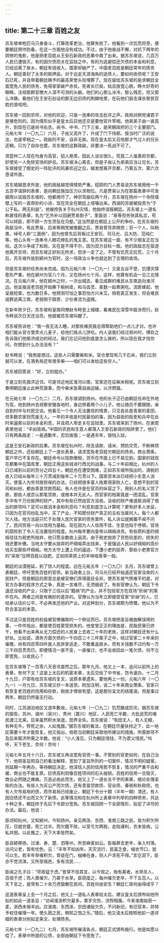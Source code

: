 ```yaml
---
---
---
```

title: 第二十三章 百姓之友
---




苏东坡单枪匹马只身奋斗，打算改革吏治，他算失败了。他看到一次饥荒将至，便要朝廷预作防备，在这一方面他没有成功。不过，由于他奋战不懈，对抗下两年的阴惨的鬼影，他是把老百姓从王安石新政的恶果中救了出来。据苏东坡说，几百万人民已遭毁灭，有的因欠债而关在监狱之中，有的为逃避偿还欠债的本金和利息，已经远离了故乡。朝廷有钱收入，国家却破产了。中国老百姓是朝廷常年的债务人。朝廷查封了太多的抵押品，对于远走天涯海角的逃债人，要如何收债呢？王安石已死，并且带着朝廷赐予的最高荣誉头衔埋葬了。现在留给苏东坡的是求朝廷全面宽免人民的债务，免得家家破产赤贫。死者长已矣。姑且放宽心肠，睁大好奇的眼睛，注视那群官僚大人深不可测的头脑，他们的心那么冰冷，那么残忍，但又那么冷静。看他们在王安石创设的那无边旧债的荆棘地里，在玩他们狙击谋杀黎民百姓的游戏吧。

苏东坡一回到京师，对他的欢迎，只是一连串的攻击批评之声。政局对朔党诸君子是够危险的。因为情形似乎是皇太后召他还京是要他官升宰相。他弟弟子由一直高升，到现在已是尚书右丞。尚书、中书、门下三省，是宋朝政府的三个主要部门。元祐七年（一〇九二）六月，子由又高升了，升成了门下侍郎。按当时广泛的说法，也是宰相之一。政敌的不安，自非无故。现在皇太后又召他那才气过人的兄长还朝。只为了自存也罢，苏东坡的这群政敌，非要决一死战不可了。

贤昆仲二人现在均身为高官，招人艳羡，因此人谈论很久，究竟二人谁离却京都，好使另一人免除官场的妒忌。苏东坡决心离去，但是子由认为弟弟应当让兄长。苏东坡接受了御史的一阵批评的风暴欢迎之后，越发想离开京都，乃第五次、第六次恳请外放。

苏东坡越恳求外放，他的政敌越觉得情势严重。程颐的门人贾易说苏东坡用他一千五百字请辞的表章，是向朝廷施加压力以求相位。凡是贾易认为在那篇表章中可发掘用以诋毁苏东坡的，他都用尽了。神宗驾崩后两个月，苏东坡在扬州一个寺院墙壁上写的一首奇妙的小诗，现在完全在朝廷上喧嚷出来。西湖的苏堤被指责为“于公于私，两无利益”。他被控告关于杭州灾情，他始终误报朝廷。苏东坡上一道名称甚怪的表章，名为“乞外补以回避贾易劄子”，里面说：“易等但务快其私忿，苟可以倾臣，即不顾一方生灵坠在沟壑。”这当然是在朝廷上公开的争吵。在苏东坡的政敌当中，有此贾易，后来等朔党被推翻之后，贾易曾背弃朔党；另一个人，叫杨畏，绰号人称“三面杨”，因为他曾先后背叛过王安石、司马光、吕大防、范纯仁等，他心头有一连串令人眼花缭乱的鬼主意。在苏东坡这一面，有不少朋友正在当权。这次斗争成了和局，实在是不得不尔，因为双方目标一致。他的政敌志在驱逐他离开京师，而苏东坡正好别无所求，但求一走了之。不管有饥荒无饥荒，三个月后，苏东坡外放到颍州为官时，这一场政治斗争也就达到了合理的收场。

但是苏东坡的任务尚未完成。因为元祐六年（一〇九一）又是五谷不登，饥馑灾情愈形严重。他在颍州为官八个月，又在扬州七个月。这样，他算有机会一见江北情况。在元祐六年，他在颍州之时，一次出城去，看见成群的难民从东南逃向淮河边。他呈报说老百姓开始撕下榆树皮，和马齿苋、麦麸一起煮粥吃。流匪蜂起，他呈报抢案，也为数日多。他预测可怕之事恐怕方兴未艾。倘若真正发生，将会难民成群逃离江南，老弱倒于路旁，少壮者流为盗贼。

在新年除夕日，苏东坡和皇族同僚赵令畤登上城楼，看难民在深雪中跋涉而行。赵令畤说次日天还没亮，他就被苏东坡叫醒了。

苏东坡告诉他：“我一夜无法入睡。对那些难民我总得帮助他们一点儿才对。也许咱们能从官仓里弄点儿麦子，给他们烙点儿饼吃。内人说我们经过郑州时，傅钦之告诉我们他赈济成功的经过。我们忘记问他到底是怎么做的，所以现在我才找你问。你想到什么办法没有？”

赵令畤说：“我倒是想过。这些人只需要柴和米。官仓里现有几千石米，我们立刻就可以发，在酒务局还有很多柴——咱们可以发给这些穷人。”

苏东坡回答说：“好，立刻就办。”

于是立刻先救济近邻。可是邻近地区淮河以南，官家还在征柴米税呢。苏东坡立刻奏明朝廷废止此种荒唐事，而今柴米急需自由运输，以济燃眉。

在元祐七年（一〇九二）二月，苏东坡调到扬州。他的长子迈已由朝廷任命在外地为官。他到扬州去视察安徽各地时，身边带着两个小儿子。他让随员不要跟随，亲自到村中与村民交谈。他看见一个令人无法置信的情景，只见各处是青翠的麦田，但多数农家则荒废无人。一年的丰收是村民最怕的事，因为县衙的衙吏和兵卒在此时来逼索以前的本金利息，并且把人带走关在监狱里。苏东坡来到了扬州，在谢恩表里他说：“丰凶皆病。”中国的农民和生意人都落入王安石新政的陷阱里了。他们只有两条路走：一是遇歉年，忍饥挨饿；一是遇丰年，锒铛入狱。

这是王安石新政的后果。苏东坡在杭州时，除去请款、请米、预防灾荒，不断麻烦朝廷之外，还给朝廷上了一道长表章，请求宽免老百姓欠朝廷的债务。商业萧条，富户早已不复存在。朝廷命令以现款缴税，货币在市面上已不易见到。国家的钱现在都集中在国库里，朝廷正用这些钱进行西北的战事。与二十年前相比，杭州的人口已减到以前的百分之四五十。朝廷也在遭受困难，正如苏东坡所指出的，酒税的收入已经从每年三十万贯减到每年二十万贯以下。国家资本派已经把小生意人消灭。使富人为穷邻居担保的办法，已经把很多富人拖累得家败人亡。意想不到的官司和纠纷，都由青苗贷款而起。有人也许是在官员的纵容之下，用别人的名义贷了款，那些人或否认那笔贷款，或根本并无此人。而官家的档案竟是一团混乱。官家手中有千万份抵押的财产，其中有些已然由官方没收。没收的财产难道抵消得了借出的款项吗？足可以抵消本金和利息吗？利息到底怎么计算呢？更有好多人坐监，只因为在官司纷乱当中，买了产业，不知那份财产真正的主权当属何人。每个人都欠人钱。地方法庭只忙于处理人民欠官家的债务案件，私人诉讼就搁置不闻不问了。民间贸易一向以信用为基础，现在因为人人信用不佳，生意也陷于停顿。官场的腐败到了令人无法置信的程度。杭州每年要向皇帝以绸缎进贡。有些质料差的绸缎往往为税吏所抛弃，他只愿全数收上品货。由于税史抛弃了货色较差的，损失的钱还要补缴。当地太守要从抛弃的坏绸缎弄出钱来，于是强迫人民以好绸缎的高价钱买去那些坏绸缎。地方太守上遭上司的逼迫，下遭小吏的捉弄，那些小吏靠官方的“呆账”压榨百姓以自肥，正如同草原上的羊啃啮青草一般。

朝廷的淡漠拖延，到了惊人的程度。远在元祐五年（一〇九〇）五月，苏东坡曾上表朝廷，呼吁宽免百姓的官债。新当政者上台，司马光已经开始退还官家没收的人民财产。但是朝廷的原意总是被官僚们弄得面目全非。使苏东坡气愤难平的是，对官方办事的程序方式之争，真是一言难尽，无须细说了。有些官僚认为，朝廷下令退还没收的产业，只限于三估以后“籍纳”的产业，并不包括官方在现场“折纳”的案件在内。两者之间是有微妙的差异的。官僚认为当年立即接受官家“折纳”的人，已经承认估价公平，不必再发还他的产业。对这种划分，苏东坡颇为愤慨，他以为不符合圣旨的本意。

不过这只是百姓的权益被官僚骗取的一个例证而已。苏东坡把圣旨被曲解误用的事，一件件指出，都是使百姓蒙受损失的。他堂堂正正的理由是，民脂民膏已挤干，他看不出来再从无力偿还的人民身上去收二十年的老账，这样对朝廷还有什么好处。比如说，酒务方面欠债的一千四百三十三件案子之中，经过官家二十年来的催缴，尚有四百零四件是人民弃家逃走，不敢重返故乡。而有关钱数不过约有一万三千四百贯而已。即便情况一直不变，一直催讨，也不会收回此一笔欠债，何不立即宽免，以收民心？

在苏东坡等了一百零八天音讯杳然之后，那年九月，他又上一本，追问以前所上的表章，有何下文？这是上太后的机密本章，太后交给了中书省，饬令速办。十二月十九日，户部有给苏东坡的复文，说原本章遗失，要他再上一份。元祐六年（一〇九一）一月九日，苏东坡又抄一本送至。附加注明，说二十年来商业萧条，官家只有恢复老百姓的信用和存款，税收才增收有望。这是那份呈文的结尾语。但是事过两年，朝廷仍然毫无行动。

同时，江苏湖泊地区又逐年歉收。元祐七年（一〇九二）饥荒酿成巨灾。据苏东坡的报告，苏州、湖州（吴兴）、秀州（嘉兴）地区，人民死亡半数，大批逃荒的难民渡江北来。后来虽然积水渐退，田界全失。苏东坡说：“有田无人，有人无粮，有种无牛。殍死之余，人如鬼腊。”据苏东坡的看法，在朝廷尽量扶持之下，此一地区需要十年才能恢复。他又指出，倘若当初朝廷采取他所建议的措施，所需款项不及后来赈济所需之半数。他说：“小人浅见，只为朝廷惜钱，不为君父惜民。”呜呼，天下苍生，奈何！奈何！

元祐七年五月十六日，苏东坡又再谈宽免官债一事。不管别的官吏如何，在自己治下，他把圣旨照自己的看法解释，宽恕了圣旨所列的一切案件，情况不明的疑案，则延期一年再办，等待朝廷决定。他深信人民的信用若不恢复，情况的严重不会和缓，商业也不能复原。巨债高利则像百姓项间的石头枷锁。百姓的信用一旦毁灭，商业必然随之瘫痪。万恶必由此而生。他又上了一道长五千字的表章，细论处理呆账的办法。有些人为买公产而欠债，还有青苗贷款债、官谷债、春税和秋税债，也有人欠市易局的债，而市易局已经废止，朝廷下令分十期（半年一期）清还，有人因旧债还不出而又欠了新债。此等情况和在杭州所上表章中列举的四种债务，共达十种之多，朝廷终于先后下令部分宽免。苏东坡回顾一下全部情形，拟定了详尽的办法。最后，他说：

臣顷知杭州，又知颍州，今知扬州。亲见两浙、京西、淮南三路之民，皆为积欠所压，日就穷蹙，死亡过半。而欠籍不除，以至亏欠两税，走陷课利，农末皆病，公私并困。以此推之，天下大率皆然矣。

臣自颍移扬，过濠、寿、楚、泗等州，所至麻麦如云。臣每屏去吏卒，亲入村落。访问父老，皆有忧色，云：“丰年不如凶年。天灾流行，民虽乏食，缩衣节口，犹可以生。若丰年举催积欠，胥徒在门，枷棒在身，则人户求死不得。”言讫泪下，臣亦不觉流涕。又所至城邑，多有流民……

臣闻之孔子曰：“苛政猛于虎。”昔常不信其言，以今观之，殆有甚者。水旱杀人，百倍于虎；而人畏催欠，乃甚于水旱。臣窃度之，每州催欠吏卒，不下五百人。以天下言之，是常有二十余万虎狼散在民间，百姓何由安生？朝廷仁政何由得成乎？

这道表章呈上去一个月之后，他又上一道私人表章给太后，建议皇太后颁布如他所拟的如此一道圣旨：“访闻淮浙积欠最多。累岁灾伤，流殍相属。今来淮南始获一麦，浙西未保丰凶。应淮南、东西浙、京田诸般欠负，不问新旧，有旧官本，并特予权住催理一年。使久困之民，稍知之饱之乐。”随后，他又请太后按照他前一道详细的表章分别拟定条文，处理债务。

元祐七年（一〇九二）七月，苏东坡所催请各点，朝廷正式颁布施行。他是如愿以偿了。表章中所提的公债，全部由朝廷下令宽免了。